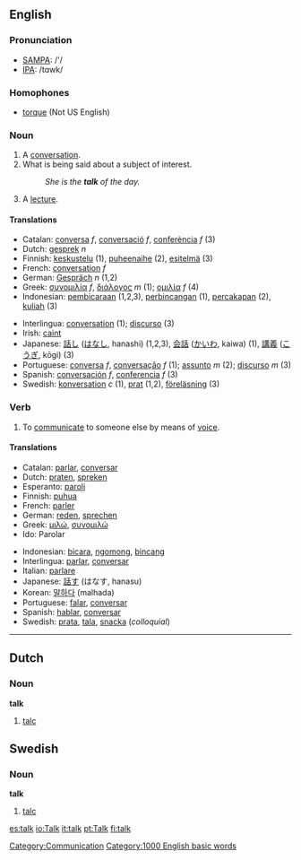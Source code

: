 ==English==

{{rank|answer|early|saying|449|talk|spirit|sometimes|account}}

===Pronunciation===
*[[w:SAMPA|SAMPA]]: /'/
*[[w:IPA|IPA]]: /tɑwk/

===Homophones===
*[[torque]] (Not US English)

===Noun===
{{en-noun-reg}}

# A [[conversation]].
# What is being said about a subject of interest.
#:''She is the '''talk''' of the day.''
# A [[lecture]].

====Translations====
{{Top}}
*Catalan: [[conversa]] ''f'', [[conversació]] ''f'', [[conferència]] ''f'' (3)
*Dutch: [[gesprek]] ''n''
*Finnish: [[keskustelu]] (1), [[puheenaihe]] (2), [[esitelmä]] (3)
*French: [[conversation]] ''f''
*German: [[Gespräch]] ''n'' (1,2)
*Greek: [[:el:συνομιλία|συνομιλία]] ''f'', [[:el:διάλογος|διάλογος]] ''m'' (1); [[:el:ομιλία|ομιλία]] ''f'' (4)
*Indonesian:  [[bicara|pembicaraan]] (1,2,3), [[bincang|perbincangan]] (1), [[cakap|percakapan]] (2), [[kuliah]] (3)
{{Mid}}
*Interlingua: [[conversation]] (1); [[discurso]] (3)
*Irish: [[caint]]
*Japanese: [[話し]] ([[はなし]], hanashi) (1,2,3), [[会話]] ([[かいわ]], kaiwa) (1), [[講義]] ([[こうぎ]], kōgi) (3)
*Portuguese: [[conversa]] ''f'', [[conversação]] ''f'' (1); [[assunto]] ''m'' (2); [[discurso]] ''m'' (3)
*Spanish: [[conversación]] ''f'', [[conferencia]] ''f'' (3)
*Swedish: [[konversation]] ''c'' (1), [[prat]] (1,2), [[föreläsning]] (3)
{{Bottom}}

===Verb===
{{en-infl-reg-consonant|talk||}}

# To [[communicate]] to someone else by means of [[voice]].

====Translations====
{{Top}}
*Catalan: [[parlar]], [[conversar]]
*Dutch: [[praten]], [[spreken]]
*Esperanto: [[paroli]]
*Finnish: [[puhua]]
*French: [[parler]]
*German: [[reden]], [[sprechen]]
*Greek: [[:el:συνομιλώ|μιλώ]], [[:el:συνομιλώ|συνομιλώ]] 
*Ido: Parolar
{{Mid}}
*Indonesian: [[bicara]], [[ngomong]], [[bincang]]
*Interlingua: [[parlar]], [[conversar]]
*Italian: [[parlare]]
*Japanese: [[話す]] (はなす, hanasu)
*Korean: [[말하다]] (malhada)
*Portuguese: [[falar]], [[conversar]]
*Spanish: [[hablar]], [[conversar]]
*Swedish: [[prata]], [[tala]], [[snacka]] (''colloquial'')
{{Bottom}}

----
<!-- Can someone check the definitions below and make them a bit more explanatory please. -->
==Dutch==
===Noun===
'''talk'''
# [[talc]]

==Swedish==
===Noun===
'''talk'''
# [[talc]]

[[Category:Communication]]
[[Category:1000 English basic words]]

[[es:talk]]
[[io:Talk]]
[[it:talk]]
[[pt:Talk]]
[[fi:talk]]